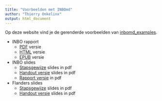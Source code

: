 ```yaml
---
title: "Voorbeelden met INBOmd"
author: "Thierry Onkelinx"
output: html_document
---
```


Op deze website vind je de gerenderde voorbeelden van [inbomd_examples](https://github.com/inbo/inbomd_examples).

- INBO rapport
    - [PDF](inbo_rapport/inbo_rapport.pdf) versie
    - [HTML](inbo_rapport/dankwoord.html) versie
    - [EPUB](inbo_rapport/inbo_rapport.epub) versie
- INBO slides
    - [Stapsgewijze](inbo_slides/inbo_slides.pdf) slides in pdf
    - [Handout versie](inbo_slides/inbo_slides_handout.pdf) slides in pdf
    - [Rapport versie](inbo_slides/inbo_slides_rapport.pdf) in pdf
- Flanders slides
    - [Stapsgewijze](flanders_slides/flanders_slides.pdf) slides in pdf
    - [Handout versie](flanders_slides/flanders_slides_handout.pdf) slides in pdf
